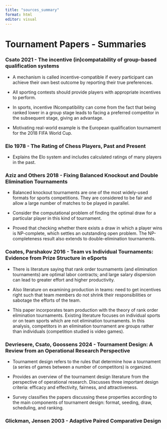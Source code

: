```yaml
---
title: "sources_summary"
format: html
editor: visual
---
```


# Tournament Papers - Summaries

### Csato 2021 - The incentive (in)compatability of group-based qualification systems

-   A mechanism is called incentive-compatible if every participant can achieve their own best outcome by reporting their true preferences.

-   All sporting contests should provide players with appropriate incentives to perform.

-   In sports, incentive INcompatibility can come from the fact that being ranked lower in a group stage leads to facing a preferred competitor in the subsequent stage, giving an advantage.

-   Motivating real-world example is the European qualification tournament for the 2018 FIFA World Cup.

### Elo 1978 - The Rating of Chess Players, Past and Present

-   Explains the Elo system and includes calculated ratings of many players in the past.

### Aziz and Others 2018 - Fixing Balanced Knockout and Double Elimination Tournaments

-   Balanced knockout tournaments are one of the most widely-used formats for sports competitions. They are considered to be fair and allow a large number of matches to be played in parallel.

-   Consider the computational problem of finding the optimal draw for a particular player in this kind of tournament.

-   Proved that checking whether there exists a draw in which a player wins is NP-complete, which settles an outstanding open problem. The NP-completeness result also extends to double-elimination tournaments.

### Coates, Parshakov 2016 - Team vs Individual Tournaments: Evidence from Prize Structure in eSports

-   There is literature saying that rank order tournaments (and elimination tournaments) are optimal labor contracts; and large salary dispersion can lead to greater effort and higher productivity.

-   Also literature on examining production in teams: need to get incentives right such that team members do not shrink their responsibilities or sabotage the efforts of the team.

-   This paper incorporates team production with the theory of rank order elimination tournaments. Existing literature focuses on individual sports or on team sports which are not elimination tournaments. In this analysis, competitors in an elimination tournament are groups rather than individuals (competition studied is video games).

### Devriesere, Csato, Goossens 2024 - Tournament Design: A Review from an Operational Research Perspective

-   Tournament design refers to the rules that determine how a tournament (a series of games between a number of competitors) is organized.

-   Provides an overview of the tournament design literature from the perspective of operational research. Discusses three important design criteria: efficacy and effectivity, fairness, and attractiveness.

-   Survey classifies the papers discussing these properties according to the main components of tournament design: format, seeding, draw, scheduling, and ranking.

### Glickman, Jensen 2003 - Adaptive Paired Comparative Design
